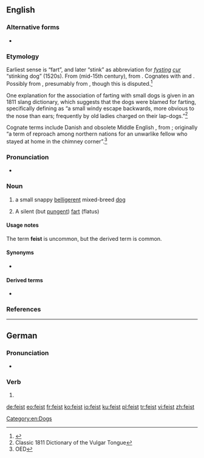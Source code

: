 ==English==
{{wikipedia}}

===Alternative forms===
* {{l|en|fist}}

===Etymology===
Earliest sense is “fart”, and later “stink” as abbreviation for ''[[fysting]] [[cur]]'' “stinking dog” (1520s). From {{etyl|enm|en}} {{m|enm|fysten}} (mid-15th century), from {{etyl|ang|-}}. Cognates with {{etyl|dum|-}} {{m|dum|veest}} and {{etyl|nl|-}} {{m|nl|vijst}}. Possibly from {{etyl|gem-pro|en}} {{m|gem-pro|*fistiz-||a fart}}, presumably from {{etyl|ine-pro|en}} {{m|ine-pro|*pezd-}}, though this is disputed.<ref>{{R:Online_Etymology_Dictionary}}</ref>

One explanation for the association of farting with small dogs is given in an 1811 slang dictionary, which suggests that the dogs were blamed for farting, specifically defining {{m|en|fice}} as “a small windy escape backwards, more obvious to the nose than ears; frequently by old ladies charged on their lap-dogs.”<ref>Classic 1811 Dictionary of the Vulgar Tongue</ref>

Cognate terms include Danish {{m|da|fise||to blow, to fart}} and obsolete Middle English {{m|enm|askefise||bellows|lit=fire-blower, ash-blower}}, from {{etyl|non|-}}; originally “a term of reproach among northern nations for an unwarlike fellow who stayed at home in the chimney corner”.<ref>OED</ref>

===Pronunciation===
* {{rhymes|aɪst|lang=en}}

===Noun===
{{en-noun}}

# {{label|en|US|regional}} a small snappy [[belligerent]] mixed-breed [[dog]]
# {{label|en|vulgar}} A silent (but [[pungent]]) [[fart]] (flatus)

====Usage notes====
The term '''feist''' is uncommon, but the derived term {{m|en|feisty}} is common.

====Synonyms====
* {{l|en|SBD}}

====Derived terms====
* {{l|en|feisty}}

===References===
<references/>

[[Category:en:Dogs]]

----

==German==

===Pronunciation===
* {{audio|De-feist.ogg|Audio|lang=de}}

===Verb===
{{head|de|verb form}}

# {{de-verb form of|feien|2|s|g}}

[[de:feist]]
[[eo:feist]]
[[fr:feist]]
[[ko:feist]]
[[io:feist]]
[[ku:feist]]
[[pl:feist]]
[[tr:feist]]
[[vi:feist]]
[[zh:feist]]